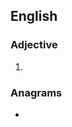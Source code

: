 ==English==

===Adjective===
{{head|en|adjective superlative form}}

# {{en-superlative of|broody}}

===Anagrams===
* {{anagrams|en|a=bdeioorst|Obodrites|robotised}}